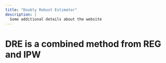 ```yaml
---
title: "Doubly Robust Estimator"
description: |
  Some additional details about the website
---
```


# DRE is a combined method from REG and IPW {#dre}


